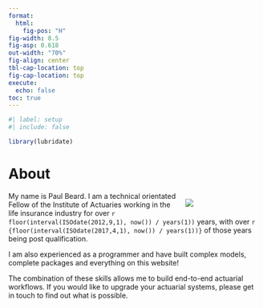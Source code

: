 ```yaml
---
format: 
  html:
    fig-pos: "H"
fig-width: 8.5
fig-asp: 0.618
out-width: "70%" 
fig-align: center
tbl-cap-location: top
fig-cap-location: top
execute:
  echo: false
toc: true
---
```


```r
#| label: setup
#| include: false

library(lubridate)

```

# About

<div style="float: right; margin-left: 15px; width: 30%;">
![](./index/Images/1742224566404.jpg)
</div>

My name is Paul Beard. I am a technical orientated Fellow of the Institute of Actuaries working in the life insurance industry for over `r floor(interval(ISOdate(2012,9,1), now()) / years(1))` years, with over `r {floor(interval(ISOdate(2017,4,1), now()) / years(1))}` of those years being post qualification. 

I am also experienced as a programmer and have built complex models, complete packages and everything on this website! 

The combination of these skills allows me to build end-to-end actuarial workflows. If you would like to upgrade your actuarial systems, please get in touch to find out what is possible.

</br>
</br>


